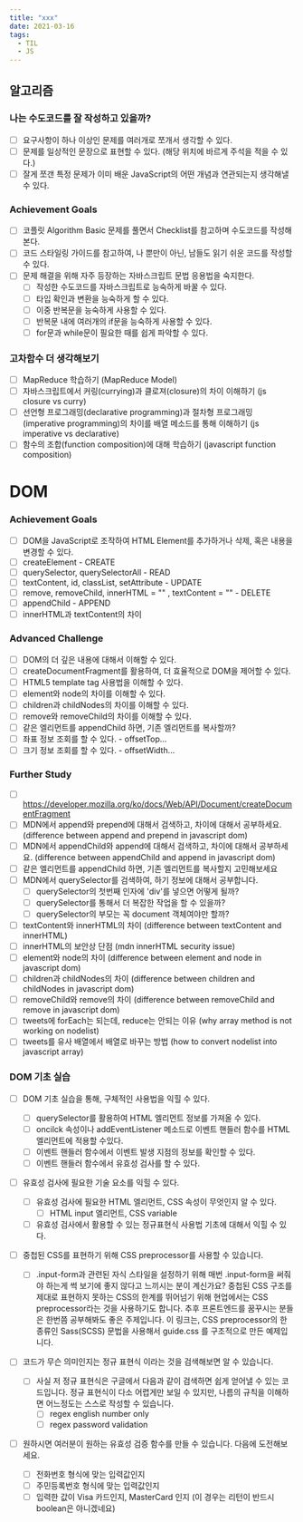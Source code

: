 ```yaml
---
title: "xxx"
date: 2021-03-16
tags:
  - TIL
  - JS
---
```


## 알고리즘

### 나는 수도코드를 잘 작성하고 있을까?

- [ ] 요구사항이 하나 이상인 문제를 여러개로 쪼개서 생각할 수 있다.
- [ ] 문제를 일상적인 문장으로 표현할 수 있다. (해당 위치에 바르게 주석을 적을 수 있다.)
- [ ] 잘게 쪼갠 특정 문제가 이미 배운 JavaScript의 어떤 개념과 연관되는지 생각해낼 수 있다.

### Achievement Goals

- [ ] 코플릿 Algorithm Basic 문제를 풀면서 Checklist를 참고하며 수도코드를 작성해본다.
- [ ] 코드 스타일링 가이드를 참고하여, 나 뿐만이 아닌, 남들도 읽기 쉬운 코드를 작성할 수 있다.
- [ ] 문제 해결을 위해 자주 등장하는 자바스크립트 문법 응용법을 숙지한다.
  - [ ] 작성한 수도코드를 자바스크립트로 능숙하게 바꿀 수 있다.
  - [ ] 타입 확인과 변환을 능숙하게 할 수 있다.
  - [ ] 이중 반복문을 능숙하게 사용할 수 있다.
  - [ ] 반복문 내에 여러개의 if문을 능숙하게 사용할 수 있다.
  - [ ] for문과 while문이 필요한 때를 쉽게 파악할 수 있다.

### 고차함수 더 생각해보기

- [ ] MapReduce 학습하기 (MapReduce Model)
- [ ] 자바스크립트에서 커링(currying)과 클로져(closure)의 차이 이해하기 (js closure vs curry)
- [ ] 선언형 프로그래밍(declarative programming)과 절차형 프로그래밍(imperative programming)의 차이를 배열 메소드를 통해 이해하기 (js imperative vs declarative)
- [ ] 함수의 조합(function composition)에 대해 학습하기 (javascript function composition)

# DOM

### Achievement Goals

- [ ] DOM을 JavaScript로 조작하여 HTML Element를 추가하거나 삭제, 혹은 내용을 변경할 수 있다.
- [ ] createElement - CREATE
- [ ] querySelector, querySelectorAll - READ
- [ ] textContent, id, classList, setAttribute - UPDATE
- [ ] remove, removeChild, innerHTML = "" , textContent = "" - DELETE
- [ ] appendChild - APPEND
- [ ] innerHTML과 textContent의 차이

### Advanced Challenge

- [ ] DOM의 더 깊은 내용에 대해서 이해할 수 있다.
- [ ] createDocumentFragment를 활용하여, 더 효율적으로 DOM을 제어할 수 있다.
- [ ] HTML5 template tag 사용법을 이해할 수 있다.
- [ ] element와 node의 차이를 이해할 수 있다.
- [ ] children과 childNodes의 차이를 이해할 수 있다.
- [ ] remove와 removeChild의 차이를 이해할 수 있다.
- [ ] 같은 엘리먼트를 appendChild 하면, 기존 엘리먼트를 복사할까?
- [ ] 좌표 정보 조회를 할 수 있다. - offsetTop...
- [ ] 크기 정보 조회를 할 수 있다. - offsetWidth...

### Further Study

- [ ] https://developer.mozilla.org/ko/docs/Web/API/Document/createDocumentFragment
- [ ] MDN에서 append와 prepend에 대해서 검색하고, 차이에 대해서 공부하세요. (difference between append and prepend in javascript dom)
- [ ] MDN에서 appendChild와 append에 대해서 검색하고, 차이에 대해서 공부하세요. (difference between appendChild and append in javascript dom)
- [ ] 같은 엘리먼트를 appendChild 하면, 기존 엘리먼트를 복사할지 고민해보세요
- [ ] MDN에서 querySelector를 검색하여, 하기 정보에 대해서 공부합니다.
  - [ ] querySelector의 첫번째 인자에 'div'를 넣으면 어떻게 될까?
  - [ ] querySelector를 통해서 더 복잡한 작업을 할 수 있을까?
  - [ ] querySelector의 부모는 꼭 document 객체여야만 할까?
- [ ] textContent와 innerHTML의 차이 (difference between textContent and innerHTML)
- [ ] innerHTML의 보안상 단점 (mdn innerHTML security issue)
- [ ] element와 node의 차이 (difference between element and node in javascript dom)
- [ ] children과 childNodes의 차이 (difference between children and childNodes in javascript dom)
- [ ] removeChild와 remove의 차이 (difference between removeChild and remove in javascript dom)
- [ ] tweets에 forEach는 되는데, reduce는 안되는 이유 (why array method is not working on nodelist)
- [ ] tweets를 유사 배열에서 배열로 바꾸는 방법 (how to convert nodelist into javascript array)

### DOM 기초 실습

- [ ] DOM 기초 실습을 통해, 구체적인 사용법을 익힐 수 있다.
  - [ ] querySelector를 활용하여 HTML 엘리먼트 정보를 가져올 수 있다.
  - [ ] oncilck 속성이나 addEventListener 메소드로 이벤트 핸들러 함수를 HTML 엘리먼트에 적용할 수있다.
  - [ ] 이벤트 핸들러 함수에서 이벤트 발생 지점의 정보를 확인할 수 있다.
  - [ ] 이벤트 핸들러 함수에서 유효성 검사를 할 수 있다.
- [ ] 유효성 검사에 필요한 기술 요소를 익힐 수 있다.

  - [ ] 유효성 검사에 필요한 HTML 엘리먼트, CSS 속성이 무엇인지 알 수 있다.
    - [ ] HTML input 엘리먼트, CSS variable
  - [ ] 유효성 검사에서 활용할 수 있는 정규표현식 사용법 기초에 대해서 익힐 수 있다.

- [ ] 중첩된 CSS를 표현하기 위해 CSS preprocessor를 사용할 수 있습니다.

  - [ ] .input-form과 관련된 자식 스타일을 설정하기 위해 매번 .input-form을 써줘야 하는게 썩 보기에 좋지 않다고 느끼시는 분이 계신가요? 중첩된 CSS 구조를 제대로 표현하지 못하는 CSS의 한계를 뛰어넘기 위해 현업에서는 CSS preprocessor라는 것을 사용하기도 합니다. 추후 프론트엔드를 꿈꾸시는 분들은 한번쯤 공부해봐도 좋은 주제입니다. 이 링크는, CSS preprocessor의 한 종류인 Sass(SCSS) 문법을 사용해서 guide.css 를 구조적으로 만든 예제입니다.

- [ ] 코드가 무슨 의미인지는 정규 표현식 이라는 것을 검색해보면 알 수 있습니다.
  - [ ] 사실 저 정규 표현식은 구글에서 다음과 같이 검색하면 쉽게 얻어낼 수 있는 코드입니다. 정규 표현식이 다소 어렵게만 보일 수 있지만, 나름의 규칙을 이해하면 어느정도는 스스로 작성할 수 있습니다.
    - [ ] regex english number only
    - [ ] regex password validation
- [ ] 원하시면 여러분이 원하는 유효성 검증 함수를 만들 수 있습니다. 다음에 도전해보세요.
  - [ ] 전화번호 형식에 맞는 입력값인지
  - [ ] 주민등록번호 형식에 맞는 입력값인지
  - [ ] 입력한 값이 Visa 카드인지, MasterCard 인지 (이 경우는 리턴이 반드시 boolean은 아니겠네요)

